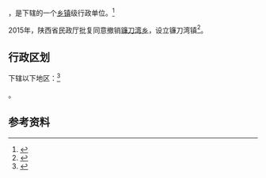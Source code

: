 {{中国乡级行政区|61/06/24/203/000}}

'''{{PAGENAMEBASE}}'''，是{{PRC admin/fullname|61/06/24/203/000|3}}下辖的一个[[乡镇|乡镇]]级行政单位。<ref>{{PRC admin/ref sgc|{{PRC admin/parent|61/06/24/203/000}}}}</ref>

2015年，陕西省民政厅批复同意撤销[[镰刀湾乡|镰刀湾乡]]，设立镰刀湾镇<ref>{{Cite web |url=http://news.xinhuanet.com/local/2015-06/28/c_127959075.htm |title=陕西省民政厅关于陕西省乡镇行政区划调整的公告 |accessdate=2017-09-14 |archive-date=2017-09-13 |archive-url=https://web.archive.org/web/20170913183916/http://news.xinhuanet.com/local/2015-06/28/c_127959075.htm |dead-url=no }}</ref>。

== 行政区划 ==

{{PAGENAMEBASE}}下辖以下地区：<ref>{{PRC admin/ref sgc|61/06/24/203/000}}</ref>

{{PRC admin/children|61/06/24/203/000}}。

== 参考资料 ==

{{reflist}}

{{行政区划小作品}}
{{PRC admin/navcat|61/06/24/203/000}}